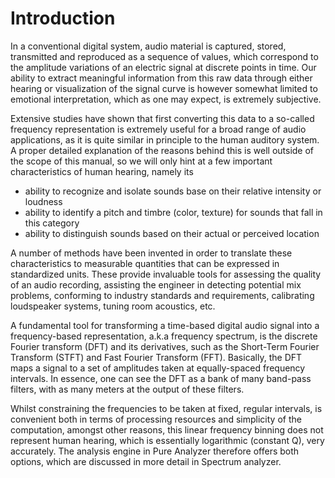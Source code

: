# Introduction {.unnumbered}

In a conventional digital system, audio material is captured, stored, transmitted and reproduced as a
sequence of values, which correspond to the amplitude variations of an electric signal at discrete
points in time. Our ability to extract meaningful information from this raw data through either hearing
or visualization of the signal curve is however somewhat limited to emotional interpretation, which as
one may expect, is extremely subjective.

Extensive studies have shown that first converting this data to a so-called frequency representation is
extremely useful for a broad range of audio applications, as it is quite similar in principle to the
human auditory system. A proper detailed explanation of the reasons behind this is well outside of the
scope of this manual, so we will only hint at a few important characteristics of human hearing, namely
its


* ability to recognize and isolate sounds base on their relative intensity or loudness
* ability to identify a pitch and timbre (color, texture) for sounds that fall in this category
* ability to distinguish sounds based on their actual or perceived location


A number of methods have been invented in order to translate these characteristics to measurable
quantities that can be expressed in standardized units. These provide invaluable tools for assessing the
quality of an audio recording, assisting the engineer in detecting potential mix problems, conforming to
industry standards and requirements, calibrating loudspeaker systems, tuning room acoustics, etc.

A fundamental tool for transforming a time-based digital audio signal into a frequency-based
representation, a.k.a frequency spectrum, is the discrete Fourier transform (DFT) and its derivatives,
such as the Short-Term Fourier Transform (STFT) and Fast Fourier Transform (FFT). Basically, the DFT
maps a signal to a set of amplitudes taken at equally-spaced frequency intervals. In essence, one can
see the DFT as a bank of many band-pass filters, with as many meters at the output of these filters.

Whilst constraining the frequencies to be taken at fixed, regular intervals, is convenient both in terms
of processing resources and simplicity of the computation, amongst other reasons, this linear frequency
binning does not represent human hearing, which is essentially logarithmic (constant Q), very
accurately. The analysis engine in Pure Analyzer therefore offers both options, which are discussed in
more detail in <link type="document" target="Spectrum analyzer">Spectrum analyzer</link>.